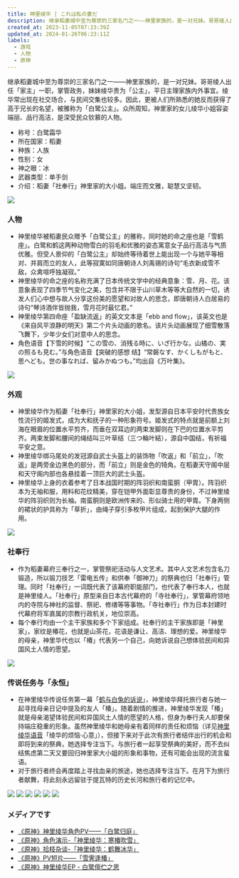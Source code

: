 ```yaml
---
title: 神里绫华 | これは私の妻だ
description: 继承稻妻城中至为尊崇的三家名门之一——神里家族的，是一对兄妹。哥哥绫人出任「家主」一职，掌管政务，妹妹绫华贵为「公主」，平日主理家族内外事宜。绫华常出现在社交场合，与民间交集也较多。因此，更被人们所熟悉的她反而获得了高于兄长的名望，被雅称为「白鹭公主」。众所周知，神里家的女儿绫华小姐容姿端丽、品行高洁，是深受民众钦慕的人物。
created_at: 2023-11-05T07:23:39Z
updated_at: 2024-01-26T06:23:11Z
labels:
  - 游戏
  - 人物
  - 原神
---
```


继承稻妻城中至为尊崇的三家名门之一——神里家族的，是一对兄妹。哥哥绫人出任「家主」一职，掌管政务，妹妹绫华贵为「公主」，平日主理家族内外事宜。绫华常出现在社交场合，与民间交集也较多。因此，更被人们所熟悉的她反而获得了高于兄长的名望，被雅称为「白鹭公主」。众所周知，神里家的女儿绫华小姐容姿端丽、品行高洁，是深受民众钦慕的人物。

- 称号：白鹭霜华
- 所在国家：稻妻
- 种族：人族
- 性别：女
- 神之眼：冰
- 武器类型：单手剑
- 介绍：稻妻「社奉行」神里家的大小姐。端庄而文雅，聪慧又坚韧。

![](https://jsd.cdn.zzko.cn/gh/liucys/blog@main/images/kamisato-ayaka/01.webp)

### 人物

- 神里绫华被稻妻民众赠予「白鹭公主」的雅称，同时她的命之座也是「雪鹤座」。白鹭和鹤这两种动物雪白的羽毛和优雅的姿态寓意女子品行高洁与气质优雅。但受人景仰的「白鹭公主」却始终等待着世上能出现一个与她平等相对、并肩而立的友人，此等寂寞如同唐朝诗人刘禹锡的诗句“毛衣新成雪不敌，众禽喧呼独凝寂。”
- 神里绫华的命之座的名称充满了日本传统文学中的经典意象：雪、月、花。该意象表现了四季节气变化之美，包含并不限于山川草木等等大自然的一切，诱发人们心中想与故人分享这份美的愿望和对故人的思念，即唐朝诗人白居易的诗句“琴诗酒伴皆抛我，雪月花时最忆君。”
- 神里绫华第四命座「盈缺流返」的英文文本是「ebb and flow」，该英文也是《来自风平浪静的明天》第二个片头动画的歌名。该片头动画展现了细雪散落飞舞下，少年少女们对意中人的思念。
- 角色语音【下雪的时候】“この雪の、消残る時に、いざ行かな。山橘の、実の照るも見む。”与角色语音【突破的感想 结】“常磐なす、かくしもがもと、思へども。世の事なれば、留みかぬつも。”均出自《万叶集》。

![](https://jsd.cdn.zzko.cn/gh/liucys/blog@main/images/kamisato-ayaka/07.webp)

### 外观

- 神里绫华作为稻妻「社奉行」神里家的大小姐，发型源自日本平安时代贵族女性流行的姬发式，成为大和抚子的一种形象符号。姬发式的特点就是前额上刘海在眼眉的位置水平剪齐，而垂在双耳边的两束发脚则在下巴的位置水平剪齐。两束发脚和腰间的绳结叫三叶草结（三つ輪叶結），源自中国结，有祈福平安之意。
- 神里绫华绑马尾处的发冠源自武士头盔上的装饰物「吹返」和「前立」，「吹返」是两旁金边黑色的部分，而「前立」则是金色的犄角。在稻妻天守阁中层和天守阁内部也各悬挂着一顶巨大的武士头盔。
- 神里绫华上身的衣着参考了日本战国时期的阵羽织和南蛮胴（甲胄）。阵羽织本为无袖和服，用料和花纹精美，穿在铠甲外面彰显尊贵的身份，不过神里绫华的阵羽织则为长袖。南蛮胴则是欧洲传来的、形似骑士用的甲胄。下身两侧的裙状的护具称为「草折」，由绳子穿引多枚甲片组成，起到保护大腿的作用。

![](https://jsd.cdn.zzko.cn/gh/liucys/blog@main/images/kamisato-ayaka/02.webp)

### 社奉行

- 作为稻妻幕府三奉行之一，掌管祭祀活动与人文艺术。其中人文艺术包含名刀锻造，所以锻刀技艺「雷电五传」和供奉「御神刀」的祭典也归「社奉行」管理。同时「社奉行」一词既代表了该幕府职能部门，也代表了奉行本人，也就是神里绫人。「社奉行」原型来自日本古代幕府的「寺社奉行」，掌管幕府领地内的寺院与神社的监督、祭祀、修缮等等事物。「寺社奉行」作为日本封建时代幕府将军直属的宗教行政机关，地位崇高。
- 每个奉行均由一个主干家族和多个下家组成。社奉行的主干家族即是「神里家」，家纹是椿花，也就是山茶花，花语是谦让、高洁、理想的爱。神里绫华的母亲，神里华代也以「椿」代表另一个自己，向她诉说自己想体验民间和异国风土人情的愿望。

![](https://jsd.cdn.zzko.cn/gh/liucys/blog@main/images/kamisato-ayaka/05.webp)

### 传说任务与「永恒」

- 在神里绫华传说任务第一幕「[鹤与白兔的诉说](https://wiki.biligame.com/ys/%E9%B9%A4%E4%B8%8E%E7%99%BD%E5%85%94%E7%9A%84%E8%AF%89%E8%AF%B4)」，神里绫华拜托旅行者与她一起寻找母亲日记中提及的友人「椿」。随着剧情的推进，神里绫华发现「椿」就是母亲渴望体验民间和异国风土人情的愿望的人格，但身为奉行夫人却要保持端庄稳重的形象。虽然神里绫华和她母亲有着同样的责任和烦恼（详见[神里绫华语音](https://wiki.biligame.com/ys/%E7%A5%9E%E9%87%8C%E7%BB%AB%E5%8D%8E%E8%AF%AD%E9%9F%B3)「绫华的烦恼·心意」），但接下来对于此次有旅行者结伴出行的机会和即将到来的祭典，她选择专注当下。与旅行者一起享受祭典的美好，而不去纠结焦虑第二天又要回归神里家大小姐的形象和事物，还有可能会出现的流言蜚语。
- 对于旅行者终会再度踏上寻找血亲的旅途，她也选择专注当下。在月下为旅行者献舞，将此刻永远留驻于提瓦特的历史长河和旅行者的记忆中。

![](https://jsd.cdn.zzko.cn/gh/liucys/blog@main/images/kamisato-ayaka/03.webp)
![](https://jsd.cdn.zzko.cn/gh/liucys/blog@main/images/kamisato-ayaka/04.jpg)
![](https://jsd.cdn.zzko.cn/gh/liucys/blog@main/images/kamisato-ayaka/06.webp)
![](https://jsd.cdn.zzko.cn/gh/liucys/blog@main/images/kamisato-ayaka/08.webp)
![](https://jsd.cdn.zzko.cn/gh/liucys/blog@main/images/kamisato-ayaka/09.webp)
![](https://jsd.cdn.zzko.cn/gh/liucys/blog@main/images/kamisato-ayaka/10.webp)

### メディアです

- [《原神》神里绫华角色PV——「白鹭归庭」](https://www.bilibili.com/video/av376632446)
- [《原神》角色演示-「神里绫华：寒椿吹雪」](https://www.bilibili.com/video/av974314686)
- [《原神》拾枝杂谈-「神里绫华：鹤舞冰华」](https://www.bilibili.com/video/av931842237)
- [《原神》PV短片——「雪霁逢椿」](https://www.bilibili.com/video/av298290791)
- [《原神》神里绫华EP - 白鹭儃伫之思](https://www.bilibili.com/video/av640848701)
